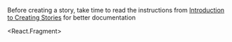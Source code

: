 
Before creating a story, take time to read the instructions from [Introduction to Creating Stories](/story/introduction-to-creating-stories--page) for better documentation

<React.Fragment>
  <div style={{ padding: '20px' }}>
    <div style={{ borderBottom: '1px solid #ccc', marginBottom: '20px' }}>
      <div style={{marginBottom: '10px'}}><Title/></div>
      <Description />
    </div>
    <div>
      <Figma url="https://www.figma.com/file/yJ8kQwyMxuTZudD90MxgOU/%F0%9F%93%90-Components-and-Patterns?type=design&node-id=101-115&mode=design&t=6N7BMl7js5fsUXtU-0"/>
      <Primary/>
      <div style={{ marginBottom: '20px' }}>
        <h2>Props</h2>
        <ArgsTable story={PRIMARY_STORY} />
      </div>
      <div style={{ borderBottom: '1px solid #ccc', marginBottom: '40px'}}></div>
      <Stories title={'Other Examples'}>
        {(storyName, story) => (
          <div key={storyName}>
            <h2>{storyName}</h2>
            {story.parameters?.docs?.description?.story && (
              <p>{story.parameters.docs.description.story}</p>
            )}
            <Story name={storyName} />
          </div>
        )}
      </Stories>
      
    </div>
  </div>
</React.Fragment>
